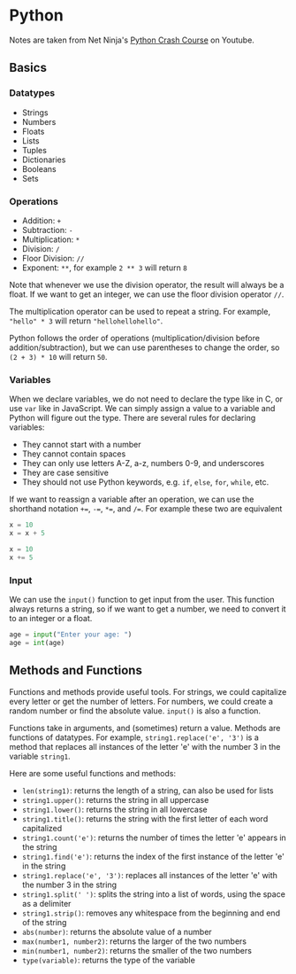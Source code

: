 # Python
Notes are taken from Net Ninja's [Python Crash Course](https://www.youtube.com/watch?v=wdp7smAtqZI&list=PL4cUxeGkcC9goeb7U1FXFdNszWetCmhfB) on Youtube.

## Basics
### Datatypes
- Strings
- Numbers
- Floats
- Lists
- Tuples
- Dictionaries
- Booleans
- Sets

### Operations
- Addition: `+`
- Subtraction: `-`
- Multiplication: `*`
- Division: `/`
- Floor Division: `//`
- Exponent: `**`, for example `2 ** 3` will return `8`

Note that whenever we use the division operator, the result will always be a float. If we want to get an integer, we can use the floor division operator `//`.

The multiplication operator can be used to repeat a string. For example, `"hello" * 3` will return `"hellohellohello"`.

Python follows the order of operations (multiplication/division before addition/subtraction), but we can use parentheses to change the order, so `(2 + 3) * 10` will return `50`.

### Variables
When we declare variables, we do not need to declare the type like in C, or use `var` like in JavaScript. We can simply assign a value to a variable and Python will figure out the type. There are several rules for declaring variables:
- They cannot start with a number
- They cannot contain spaces
- They can only use letters A-Z, a-z, numbers 0-9, and underscores
- They are case sensitive
- They should not use Python keywords, e.g. `if`, `else`, `for`, `while`, etc.

If we want to reassign a variable after an operation, we can use the shorthand notation `+=`, `-=`, `*=`, and `/=`. For example these two are equivalent
```python
x = 10
x = x + 5
```
```python
x = 10
x += 5
```

### Input
We can use the `input()` function to get input from the user. This function always returns a string, so if we want to get a number, we need to convert it to an integer or a float.
```python
age = input("Enter your age: ")
age = int(age)
```

## Methods and Functions
Functions and methods provide useful tools. For strings, we could capitalize every letter or get the number of letters. For numbers, we could create a random number or find the absolute value. `input()` is also a function. 

Functions take in arguments, and (sometimes) return a value. Methods are functions of datatypes. For example, `string1.replace('e', '3')` is a method that replaces all instances of the letter 'e' with the number 3 in the variable `string1`.

Here are some useful functions and methods:
- `len(string1)`: returns the length of a string, can also be used for lists
- `string1.upper()`: returns the string in all uppercase
- `string1.lower()`: returns the string in all lowercase
- `string1.title()`: returns the string with the first letter of each word capitalized
- `string1.count('e')`: returns the number of times the letter 'e' appears in the string
- `string1.find('e')`: returns the index of the first instance of the letter 'e' in the string
- `string1.replace('e', '3')`: replaces all instances of the letter 'e' with the number 3 in the string
- `string1.split(' ')`: splits the string into a list of words, using the space as a delimiter
- `string1.strip()`: removes any whitespace from the beginning and end of the string
- `abs(number)`: returns the absolute value of a number
- `max(number1, number2)`: returns the larger of the two numbers
- `min(number1, number2)`: returns the smaller of the two numbers
- `type(variable)`: returns the type of the variable


